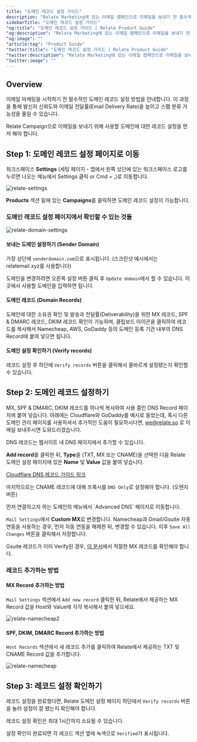 ```yaml
---
title: "도메인 레코드 설정 가이드"
description: "Relate Marketing에 있는 이메일 캠페인으로 이메일을 보내기 전 필수적인 도메인 레코드 설정 방법을 안내합니다."
sidebarTitle: "도메인 레코드 설정 가이드"
"og:title": "도메인 레코드 설정 가이드 | Relate Product Guide"
"og:description": "Relate Marketing에 있는 이메일 캠페인으로 이메일을 보내기 전 필수적인 도메인 레코드 설정 방법을 안내합니다."
"og:image": ""
"article:tag": "Product Guide"
"twitter:title": "도메인 레코드 설정 가이드 | Relate Product Guide"
"twitter:description": "Relate Marketing에 있는 이메일 캠페인으로 이메일을 보내기 전 필수적인 도메인 레코드 설정 방법을 안내합니다."
"twitter:image": ""
---
```


## Overview

이메일 마케팅을 시작하기 전 필수적인 도메인 레코드 설정 방법을 안내합니다. 이 과정을 통해 발신자 신뢰도와 이메일 전달률(Email Delivery Rate)을 높이고 스팸 분류 가능성을 줄일 수 있습니다.

Relate Campaign으로 이메일을 보내기 위해 사용할 도메인에 대한 레코드 설정을 먼저 해야 합니다. 

## Step 1: 도메인 레코드 설정 페이지로 이동

워크스페이스 **Settings** (세팅 페이지 - 앱에서 왼쪽 상단에 있는 워크스페이스 로고를 누르면 나오는 메뉴에서 Settings 클릭 or Cmd + ,)로 이동합니다. 

![relate-settings](/images/features/relate-settings.png)

**Products** 섹션 밑에 있는 **Campaigns**를 클릭하면 도메인 레코드 설정이 가능합니다. 

### 도메인 레코드 설정 페이지에서 확인할 수 있는 것들

![relate-domain-settings](/images/features/relate-domain-settings.png)

#### 보내는 도메인 설정하기 (Sender Domain)

가장 상단에 `senderdomain.com`으로 표시됩니다. (스크린샷 예시에서는 relatemail.xyz를 사용합니다)

도메인을 변경하려면 오른쪽 설정 버튼 클릭 후 `Update domain`에서 할 수 있습니다. 이곳에서 사용할 도메인을 입력하면 됩니다.

#### 도메인 레코드 (Domain Records)
도메인에 대한 소유권 확인 및 발송과 전달률(Deliverability)을 위한 MX 레코드, SPF & DMARC 레코드, DKIM 레코드 확인이 가능하며, 클립보드 아이콘을 클릭하여 레코드를 복사해서 Namecheap, AWS, GoDaddy 등의 도메인 등록 기관 내부의 DNS Record에 붙여 넣으면 됩니다. 

#### 도메인 설정 확인하기 (Verify records)
레코드 설정 후 하단에 `Verify records` 버튼을 클릭해서 올바르게 설정됐는지 확인할 수 있습니다. 

## Step 2: 도메인 레코드 설정하기

MX, SPF & DMARC, DKIM 레코드를 하나씩 복사하여 사용 중인 DNS Record 페이지에 붙여 넣습니다. 아래에는 Cloudflare와 GoDaddy를 예시로 들었는데, 혹시 다른 도메인 관리 페이지를 사용하셔서 추가적인 도움이 필요하시다면, we@relate.so 로 이메일 보내주시면 도와드리겠습니다.

<Accordion title="Cloudflare">
DNS 레코드는 웹사이트 내 DNS 페이지에서 추가할 수 있습니다.

**Add record**를 클릭한 뒤, **Type**을 (TXT, MX 또는 CNAME)을 선택한 다음 Relate 도메인 설정 페이지에 있은 **Name** 및 **Value** 값을 붙여 넣습니다.

[Cloudflare DNS 레코드 가이드 링크](https://developers.cloudflare.com/dns/manage-dns-records/how-to/create-dns-records/#create-dns-records)

마지막으로는 CNAME 레코드에 대해 프록시를 `DNS Only`로 설정해야 합니다. (오렌지 버튼)

</Accordion>
<Accordion title="Namecheap">
먼저 연결하고자 하는 도메인의 메뉴에서 `Advanced DNS` 페이지로 이동합니다.

`Mail Settings`에서 **Custom MX**로 변경합니다. Namecheap과 Gmail/Gsuite 자동 연동을 사용하는 경우, 먼저 자동 연동을 해제한 뒤, 변경할 수 있습니다. 이후 `Save All Changes` 버튼을 클릭해서 저장합니다.

Gsuite 레코드가 이미 Verify된 경우, [이 문서](https://support.google.com/a/answer/174125)에서 적절한 MX 레코드를 확인해야 합니다. 

### 레코드 추가하는 방법

#### MX Record 추가하는 방법

`Mail Settings` 섹션에서 `Add new record` 클릭한 뒤, Relate에서 제공하는 MX Record 값을 Host와 Value에 각각 복사해서 붙여 넣으세요.

![relate-namecheap2](/images/features/relate-namecheap.png)

#### SPF, DKIM, DMARC Record 추가하는 방법

`Host Records` 섹션에서 새 레코드 추가를 클릭하여 Relate에서 제공하는 TXT 및 CNAME Record 값을 추가합니다.

![relate-namecheap](/images/features/namecheap-relate.png)

</Accordion>

## Step 3: 레코드 설정 확인하기

레코드 설정을 완료했다면, Relate 도메인 설정 페이지 하단에서 `Verify records` 버튼을 눌러 설정이 잘 됐는지 확인해야 합니다. 

레코드 설정 확인은 최대 1시간까지 소요될 수 있습니다.

설정 확인이 완료되면 각 레코드 섹션 옆에 녹색으로 `Verified`가 표시됩니다.
